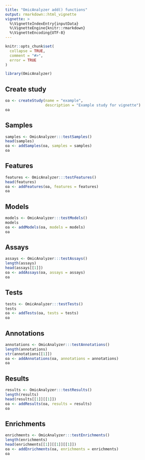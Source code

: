 ```yaml
---
title: "OmicAnalyzer add() functions"
output: rmarkdown::html_vignette
vignette: >
  %\VignetteIndexEntry{inputData}
  %\VignetteEngine{knitr::rmarkdown}
  %\VignetteEncoding{UTF-8}
---
```


```r
knitr::opts_chunk$set(
  collapse = TRUE,
  comment = "#>",
  error = TRUE
)
```

```r
library(OmicAnalyzer)
```

## Create study

```r
oa <- createStudy(name = "example",
                  description = "Example study for vignette")
oa
```

## Samples

```r
samples <- OmicAnalyzer:::testSamples()
head(samples)
oa <- addSamples(oa, samples = samples)
oa
```

## Features

```r
features <- OmicAnalyzer:::testFeatures()
head(features)
oa <- addFeatures(oa, features = features)
oa
```

## Models

```r
models <- OmicAnalyzer:::testModels()
models
oa <- addModels(oa, models = models)
oa
```

## Assays

```r
assays <- OmicAnalyzer:::testAssays()
length(assays)
head(assays[[1]])
oa <- addAssays(oa, assays = assays)
oa
```

## Tests

```r
tests <- OmicAnalyzer:::testTests()
tests
oa <- addTests(oa, tests = tests)
oa
```

## Annotations

```r
annotations <- OmicAnalyzer:::testAnnotations()
length(annotations)
str(annotations[[1]])
oa <- addAnnotations(oa, annotations = annotations)
oa
```

## Results

```r
results <- OmicAnalyzer:::testResults()
length(results)
head(results[[1]][[1]])
oa <- addResults(oa, results = results)
oa
```

## Enrichments

```r
enrichments <- OmicAnalyzer:::testEnrichments()
length(enrichments)
head(enrichments[[1]][[1]][[1]])
oa <- addEnrichments(oa, enrichments = enrichments)
oa
```
